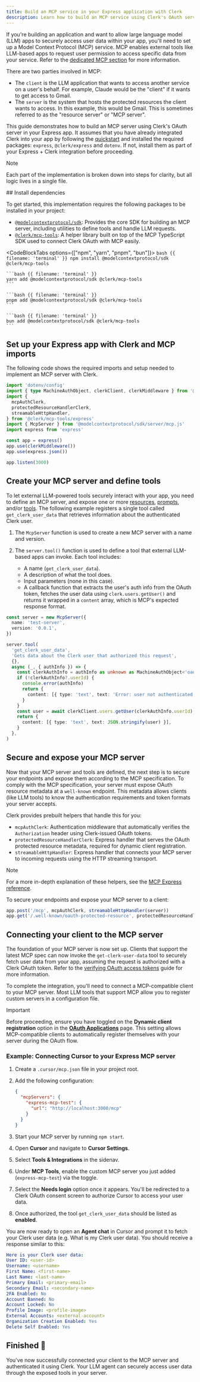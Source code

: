```yaml
---
title: Build an MCP service in your Express application with Clerk
description: Learn how to build an MCP service using Clerk's OAuth server in your Express application.
---
```


If you're building an application and want to allow large language model (LLM) apps to securely access user data within your app, you'll need to set up a Model Context Protocol (MCP) service. MCP enables external tools like LLM-based apps to request user permission to access specific data from your service. Refer to the [dedicated MCP section](/docs/oauth/how-clerk-implements-oauth#building-a-model-context-protocol-mcp-service-using-clerk-s-o-auth-server) for more information.

There are two parties involved in MCP:

- The `client` is the LLM application that wants to access another service on a user's behalf. For example, Claude would be the "client" if it wants to get access to Gmail.
- The `server` is the system that hosts the protected resources the client wants to access. In this example, this would be Gmail. This is sometimes referred to as the "resource server" or "MCP server".

This guide demonstrates how to build an MCP server using Clerk's OAuth server in your Express app. It assumes that you have already integrated Clerk into your app by following the [quickstart](/docs/quickstarts/express) and installed the required packages: `express`, `@clerk/express` and `dotenv`. If not, install them as part of your Express + Clerk integration before proceeding.

> [!NOTE]
> Each part of the implementation is broken down into steps for clarity, but all logic lives in a single file.

<Steps>
  ## Install dependencies

  To get started, this implementation requires the following packages to be installed in your project:

  - [`@modelcontextprotocol/sdk`](https://github.com/modelcontextprotocol/typescript-sdk): Provides the core SDK for building an MCP server, including utilities to define tools and handle LLM requests.
  - [`@clerk/mcp-tools`](https://github.com/clerk/mcp-tools): A helper library built on top of the MCP TypeScript SDK used to connect Clerk OAuth with MCP easily.

  <CodeBlockTabs options={["npm", "yarn", "pnpm", "bun"]}>
    ```bash {{ filename: 'terminal' }}
    npm install @modelcontextprotocol/sdk @clerk/mcp-tools
    ```

    ```bash {{ filename: 'terminal' }}
    yarn add @modelcontextprotocol/sdk @clerk/mcp-tools
    ```

    ```bash {{ filename: 'terminal' }}
    pnpm add @modelcontextprotocol/sdk @clerk/mcp-tools
    ```

    ```bash {{ filename: 'terminal' }}
    bun add @modelcontextprotocol/sdk @clerk/mcp-tools
    ```
  </CodeBlockTabs>

  ## Set up your Express app with Clerk and MCP imports

  The following code shows the required imports and setup needed to implement an MCP server with Clerk.

  ```ts
  import 'dotenv/config'
  import { type MachineAuthObject, clerkClient, clerkMiddleware } from '@clerk/express'
  import {
    mcpAuthClerk,
    protectedResourceHandlerClerk,
    streamableHttpHandler,
  } from '@clerk/mcp-tools/express'
  import { McpServer } from '@modelcontextprotocol/sdk/server/mcp.js'
  import express from 'express'

  const app = express()
  app.use(clerkMiddleware())
  app.use(express.json())

  app.listen(3000)
  ```

  ## Create your MCP server and define tools

  To let external LLM-powered tools securely interact with your app, you need to define an MCP server, and expose one or more [resources](https://modelcontextprotocol.io/docs/concepts/resources), [prompts](https://modelcontextprotocol.io/docs/concepts/prompts), and/or [tools](https://modelcontextprotocol.io/docs/concepts/tools). The following example registers a single tool called `get_clerk_user_data` that retrieves information about the authenticated Clerk user.

  1. The `McpServer` function is used to create a new MCP server with a name and version.
  1. The `server.tool()` function is used to define a tool that external LLM-based apps can invoke. Each tool includes:

     - A name (`get_clerk_user_data`).
     - A description of what the tool does.
     - Input parameters (none in this case).
     - A callback function that extracts the user's auth info from the OAuth token, fetches the user data using `clerk.users.getUser()` and returns it wrapped in a `content` array, which is MCP's expected response format.

  ```ts
  const server = new McpServer({
    name: 'test-server',
    version: '0.0.1',
  })

  server.tool(
    'get_clerk_user_data',
    'Gets data about the Clerk user that authorized this request',
    {},
    async (_, { authInfo }) => {
      const clerkAuthInfo = authInfo as unknown as MachineAuthObject<'oauth_token'>
      if (!clerkAuthInfo?.userId) {
        console.error(authInfo)
        return {
          content: [{ type: 'text', text: 'Error: user not authenticated' }],
        }
      }
      const user = await clerkClient.users.getUser(clerkAuthInfo.userId)
      return {
        content: [{ type: 'text', text: JSON.stringify(user) }],
      }
    },
  )
  ```

  ## Secure and expose your MCP server

  Now that your MCP server and tools are defined, the next step is to secure your endpoints and expose them according to the MCP specification. To comply with the MCP specification, your server must expose OAuth resource metadata at a `well-known` endpoint. This metadata allows clients (like LLM tools) to know the authentication requirements and token formats your server accepts.

  Clerk provides prebuilt helpers that handle this for you:

  - `mcpAuthClerk`: Authentication middleware that automatically verifies the `Authorization` header using Clerk-issued OAuth tokens.
  - `protectedResourceHandlerClerk`: Express handler that serves the OAuth protected resource metadata, required for dynamic client registration.
  - `streamableHttpHandler`: Express handler that connects your MCP server to incoming requests using the HTTP streaming transport.

  > [!NOTE]
  > For a more in-depth explanation of these helpers, see the [MCP Express reference](https://github.com/clerk/mcp-tools/tree/main/express).

  To secure your endpoints and expose your MCP server to a client:

  ```ts
  app.post('/mcp', mcpAuthClerk, streamableHttpHandler(server))
  app.get('/.well-known/oauth-protected-resource', protectedResourceHandlerClerk)
  ```

  ## Connecting your client to the MCP server

  The foundation of your MCP server is now set up. Clients that support the latest MCP spec can now invoke the `get-clerk-user-data` tool to securely fetch user data from your app, assuming the request is authorized with a Clerk OAuth token. Refer to the [verifying OAuth access tokens](/docs/oauth/oauth-verify-tokens) guide for more information.

  To complete the integration, you'll need to connect a MCP-compatible client to your MCP server. Most LLM tools that support MCP allow you to register custom servers in a configuration file.

  > [!IMPORTANT]
  > Before proceeding, ensure you have toggled on the **Dynamic client registration** option in the [**OAuth Applications**](https://dashboard.clerk.com/last-active?path=user-authentication/oauth-applications) page.
  > This setting allows MCP-compatible clients to automatically register themselves with your server during the OAuth flow.

  ### Example: Connecting Cursor to your Express MCP server

  1. Create a `.cursor/mcp.json` file in your project root.

  1. Add the following configuration:

     ```json {{ filename: '.cursor/mcp.json' }}
     {
       "mcpServers": {
         "express-mcp-test": {
           "url": "http://localhost:3000/mcp"
         }
       }
     }
     ```

  1. Start your MCP server by running `npm start`.

  1. Open **Cursor** and navigate to **Cursor Settings**.

  1. Select **Tools & Integrations** in the sidenav.

  1. Under **MCP Tools**, enable the custom MCP server you just added (`express-mcp-test`) via the toggle.

  1. Select the **Needs login** option once it appears. You'll be redirected to a Clerk OAuth consent screen to authorize Cursor to access your user data.

  1. Once authorized, the tool `get_clerk_user_data` should be listed as **enabled**.

  You are now ready to open an **Agent chat** in Cursor and prompt it to fetch your Clerk user data (e.g. What is my Clerk user data). You should receive a response similar to this:

  ```yaml
  Here is your Clerk user data:
  User ID: <user-id>
  Username: <username>
  First Name: <first-name>
  Last Name: <last-name>
  Primary Email: <primary-email>
  Secondary Email: <secondary-name>
  2FA Enabled: No
  Account Banned: No
  Account Locked: No
  Profile Image: <profile-image>
  External Accounts: <external-account>
  Organization Creation Enabled: Yes
  Delete Self Enabled: Yes
  ```

  ## Finished 🎉

  You've now successfully connected your client to the MCP server and authenticated it using Clerk. Your LLM agent can securely access user data through the exposed tools in your server.
</Steps>
